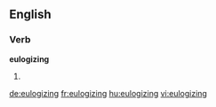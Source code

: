 ==English==

===Verb===
'''eulogizing'''

# {{present participle of|eulogize}}

[[de:eulogizing]]
[[fr:eulogizing]]
[[hu:eulogizing]]
[[vi:eulogizing]]